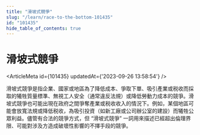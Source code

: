 ```yaml
---
title: "滑坡式競爭"
slug: "/learn/race-to-the-bottom-101435"
id: "101435"
hide_table_of_contents: true
---
```



# 滑坡式競爭

<ArticleMeta id={101435} updatedAt={'2023-09-26 13:58:54'} />
<div className='border-solid border-b border-t-0 my-4 border-[var(--ifm-color-gray-300)]' />

滑坡式競爭是指企業、國家或地區為了降低成本、爭取下單、吸引產業或税收而採取的犧牲質量標準、無視工人安全（通常違反法規）或降低勞動力成本的競爭。滑坡式競爭也可能出現在政府之間爭奪產業或税收收入的情況下。例如，某個地區可能會放寬法規或降低税收，為吸引投資（如新工廠或公司辦公室的建設）而犧牲公眾利益。儘管有合法的競爭方式，但 “滑坡式競爭” 一詞用來描述已經超出倫理界限、可能對涉及方造成破壞性影響的不擇手段的競爭。
